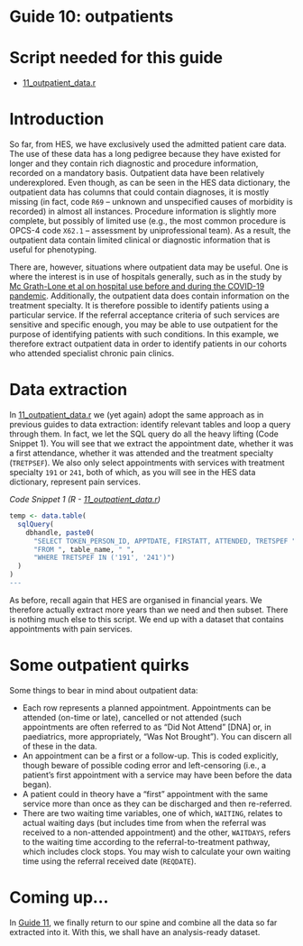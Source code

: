 # Guide 10: outpatients {.unnumbered}

# Script needed for this guide

* [11_outpatient_data.r](scripts/11_outpatient_data.r)

# Introduction

So far, from HES, we have exclusively used the admitted patient care data. The use of these data has a long pedigree because they have existed for longer and they contain rich diagnostic and procedure information, recorded on a mandatory basis. Outpatient data have been relatively underexplored. Even though, as can be seen in the HES data dictionary, the outpatient data has columns that could contain diagnoses, it is mostly missing (in fact, code `R69` – unknown and unspecified causes of morbidity is recorded) in almost all instances. Procedure information is slightly more complete, but possibly of limited use (e.g., the most common procedure is OPCS-4 code `X62.1` – assessment by uniprofessional team). As a result, the outpatient data contain limited clinical or diagnostic information that is useful for phenotyping.

There are, however, situations where outpatient data may be useful. One is where the interest is in use of hospitals generally, such as in the study by [Mc Grath-Lone et al on hospital use before and during the COVID-19 pandemic](https://adc.bmj.com/content/107/10/e29){target="_blank"}. Additionally, the outpatient data does contain information on the treatment specialty. It is therefore possible to identify patients using a particular service. If the referral acceptance criteria of such services are sensitive and specific enough, you may be able to use outpatient for the purpose of identifying patients with such conditions. In this example, we therefore extract outpatient data in order to identify patients in our cohorts who attended specialist chronic pain clinics.

# Data extraction

In [11_outpatient_data.r](scripts/11_outpatient_data.r) we (yet again) adopt the same approach as in previous guides to data extraction: identify relevant tables and loop a query through them. In fact, we let the SQL query do all the heavy lifting (Code Snippet 1). You will see that we extract the appointment date, whether it was a first attendance, whether it was attended and the treatment specialty (`TRETPSEF`). We also only select appointments with services with treatment specialty `191` or `241`, both of which, as you will see in the HES data dictionary, represent pain services.

*Code Snippet 1 (R - [11_outpatient_data.r](scripts/11_outpatient_data.r))*
``` r
temp <- data.table(
  sqlQuery(
    dbhandle, paste0(
      "SELECT TOKEN_PERSON_ID, APPTDATE, FIRSTATT, ATTENDED, TRETSPEF ",
      "FROM ", table_name, " ",
      "WHERE TRETSPEF IN ('191', '241')")
  )
)
---
```

As before, recall again that HES are organised in financial years. We therefore actually extract more years than we need and then subset. There is nothing much else to this script. We end up with a dataset that contains appointments with pain services.

# Some outpatient quirks

Some things to bear in mind about outpatient data:

* Each row represents a planned appointment. Appointments can be attended (on-time or late), cancelled or not attended (such appointments are often referred to as “Did Not Attend” [DNA] or, in paediatrics, more appropriately, “Was Not Brought”). You can discern all of these in the data.
* An appointment can be a first or a follow-up. This is coded explicitly, though beware of possible coding error and left-censoring (i.e., a patient’s first appointment with a service may have been before the data began).
* A patient could in theory have a “first” appointment with the same service more than once as they can be discharged and then re-referred.
* There are two waiting time variables, one of which, `WAITING`, relates to actual waiting days (but includes time from when the referral was received to a non-attended appointment) and the other, `WAITDAYS`, refers to the waiting time according to the referral-to-treatment pathway, which includes clock stops. You may wish to calculate your own waiting time using the referral received date (`REQDATE`).

# Coming up...

In [Guide 11](guide11_combine.qmd), we finally return to our spine and combine all the data so far extracted into it. With this, we shall have an analysis-ready dataset.